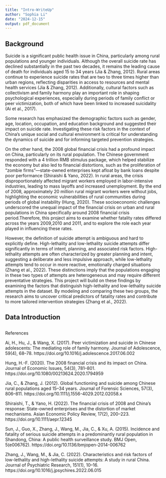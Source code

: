 ```yaml
---
title: "Intro-WriteUp"
author: "Sophia Li"
date: "2024-12-15"
output: pdf_document
---
```


## Background 

Suicide is a significant public health issue in China, particularly among rural populations and younger individuals. Although the overall suicide rate has declined substantially in the past two decades, it remains the leading cause of death for individuals aged 15 to 34 years (Jia & Zhang, 2012). Rural areas continue to experience suicide rates that are two to three times higher than urban regions, reflecting disparities in access to resources and mental health services (Jia & Zhang, 2012). Additionally, cultural factors such as collectivism and family harmony play an important role in shaping psychological experiences, especially during periods of family conflict or peer victimization, both of which have been linked to increased suicidality (Ai et al., 2017).

Some research has emphasized the demographic factors such as gender, age, location, occupation, and education background and suggested their impact on suicide rate. Investigating these risk factors in the context of China’s unique social and cultural environment is critical for understanding the dynamics of suicide and for informing targeted prevention strategies.

On the other hand, the 2008 global financial crisis had a profound impact on China, particularly on its rural population. The Chinese government responded with a 4 trillion RMB stimulus package, which helped stabilize the economy but also led to financial distortions, such as the proliferation of "zombie firms"—state-owned enterprises kept afloat by bank loans despite poor performance (Shiraishi & Yano, 2022). In rural areas, the crisis disproportionately affected migrant workers employed in labor-intensive industries, leading to mass layoffs and increased unemployment. By the end of 2008, approximately 20 million rural migrant workers were without jobs, highlighting the economic vulnerabilities of rural communities during periods of global instability (Hung, 2020). These socioeconomic challenges underscored the unequal impact of the financial crisis on urban and rural populations in China specifically around 2008 financial crisis period.Therefore, this project aims to examine whether fatality rates differed across the years 2009,2010 and 2011, and to explore the role each year played in influencing these rates.

However, the definition of suicide attempt is ambiguous and hard to explicitly define. High-lethality and low-lethality suicide attempts differ significantly in terms of intent, planning, and associated risk factors. High-lethality attempts are often characterized by greater planning and intent, suggesting a deliberate and less impulsive approach, while low-lethality attempts tend to occur in more reactive, emotionally charged situations (Zhang et al., 2022). These distinctions imply that the populations engaging in these two types of attempts are heterogeneous and may require different preventative strategies. This project will build on these findings by examining the factors that distinguish high-lethality and low-lethality suicide attempts in the dataset. By modeling and comparing these two groups, the research aims to uncover critical predictors of fatality rates and contribute to more tailored intervention strategies (Zhang et al., 2022).

## Data Introduction


## 

References

Ai, H., Hu, J., & Wang, X. (2017). Peer victimization and suicide in Chinese adolescents: The mediating role of family harmony. Journal of Adolescence, 59(4), 68–78. https://doi.org/10.1016/j.adolescence.2017.06.002

Hung, H.-F. (2020). The 2008 financial crisis and its impact on China. Journal of Economic Issues, 54(3), 781–801. https://doi.org/10.1080/00213624.2020.1794959

Jia, C., & Zhang, J. (2012). Global functioning and suicide among Chinese rural populations aged 15–34 years. Journal of Forensic Sciences, 57(3), 806–811. https://doi.org/10.1111/j.1556-4029.2012.02058.x

Shiraishi, T., & Yano, H. (2022). The financial crisis of 2008 and China's response: State-owned enterprises and the distortion of market mechanisms. Asian Economic Policy Review, 17(2), 200–223. https://doi.org/10.1111/aepr.12345

Sun, J., Guo, X., Zhang, J., Wang, M., Jia, C., & Xu, A. (2015). Incidence and fatality of serious suicide attempts in a predominantly rural population in Shandong, China: A public health surveillance study. BMJ Open, 5(e006762). https://doi.org/10.1136/bmjopen-2014-006762

Zhang, J., Wang, M., & Jia, C. (2022). Characteristics and risk factors of low-lethality and high-lethality suicide attempts: A study in rural China. Journal of Psychiatric Research, 151(1), 10–16. https://doi.org/10.1016/j.jpsychires.2022.06.015






